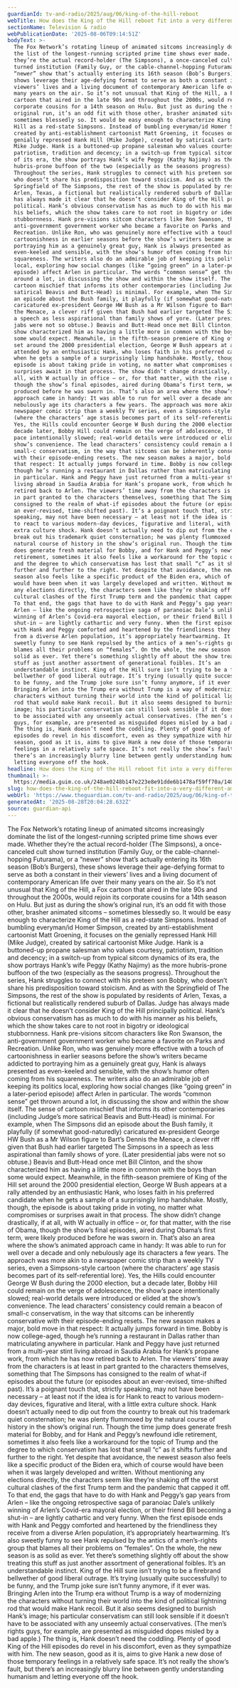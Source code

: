 ```yaml
---
guardianId: tv-and-radio/2025/aug/06/king-of-the-hill-reboot
webTitle: How does the King of the Hill reboot fit into a very different America?
sectionName: Television & radio
webPublicationDate: '2025-08-06T09:14:51Z'
bodyText: >-
  The Fox Network’s rotating lineup of animated sitcoms increasingly dominate
  the list of the longest-running scripted prime time shows ever made. Whether
  they’re the actual record-holder (The Simpsons), a once-canceled cult show
  turned institution (Family Guy, or the cable-channel-hopping Futurama), or a
  “newer” show that’s actually entering its 16th season (Bob’s Burgers), these
  shows leverage their age-defying format to serve as both a constant in their
  viewers’ lives and a living document of contemporary American life over their
  many years on the air. So it’s not unusual that King of the Hill, a Fox
  cartoon that aired in the late 90s and throughout the 2000s, would rejoin its
  corporate cousins for a 14th season on Hulu. But just as during the show’s
  original run, it’s an odd fit with those other, brasher animated sitcoms –
  sometimes blessedly so. It would be easy enough to characterize King of the
  Hill as a red-state Simpsons. Instead of bumbling everyman/id Homer Simpson,
  created by anti-establishment cartoonist Matt Groening, it focuses on the
  genially repressed Hank Hill (Mike Judge), created by satirical cartoonist
  Mike Judge. Hank is a buttoned-up propane salesman who values courtesy,
  patriotism, tradition and decency; in a switch-up from typical sitcom dynamics
  of its era, the show portrays Hank’s wife Peggy (Kathy Najimy) as the more
  hubris-prone buffoon of the two (especially as the seasons progress).
  Throughout the series, Hank struggles to connect with his preteen son Bobby,
  who doesn’t share his predisposition toward stoicism. And as with the
  Springfield of The Simpsons, the rest of the show is populated by residents of
  Arlen, Texas, a fictional but realistically rendered suburb of Dallas. Judge
  has always made it clear that he doesn’t consider King of the Hill principally
  political. Hank’s obvious conservatism has as much to do with his manner as
  his beliefs, which the show takes care to not root in bigotry or ideological
  stubbornness. Hank pre-visions sitcom characters like Ron Swanson, the
  anti-government government worker who became a favorite on Parks and
  Recreation. Unlike Ron, who was genuinely more effective with a touch of
  cartoonishness in earlier seasons before the show’s writers became addicted to
  portraying him as a genuinely great guy, Hank is always presented as
  even-keeled and sensible, with the show’s humor often coming from his
  squareness. The writers also do an admirable job of keeping its politics
  local, exploring how social changes (like “going green” in a later-period
  episode) affect Arlen in particular. The words “common sense” get thrown
  around a lot, in discussing the show and within the show itself. The sense of
  cartoon mischief that informs its other contemporaries (including Judge’s more
  satirical Beavis and Butt-Head) is minimal. For example, when The Simpsons did
  an episode about the Bush family, it playfully (if somewhat good-naturedly)
  caricatured ex-president George HW Bush as a Mr Wilson figure to Bart’s Dennis
  the Menace, a clever riff given that Bush had earlier targeted The Simpsons in
  a speech as less aspirational than family shows of yore. (Later presidential
  jabs were not so obtuse.) Beavis and Butt-Head once met Bill Clinton, and the
  show characterized him as having a little more in common with the boys than
  some would expect. Meanwhile, in the fifth-season premiere of King of the Hill
  set around the 2000 presidential election, George W Bush appears at a rally
  attended by an enthusiastic Hank, who loses faith in his preferred candidate
  when he gets a sample of a surprisingly limp handshake. Mostly, though, the
  episode is about taking pride in voting, no matter what compromises or
  surprises await in that process. The show didn’t change drastically, if at
  all, with W actually in office – or, for that matter, with the rise of Obama,
  though the show’s final episodes, aired during Obama’s first term, were likely
  produced before he was sworn in. That’s also an area where the show’s animated
  approach came in handy: It was able to run for well over a decade and only
  nebulously age its characters a few years. The approach was more akin to a
  newspaper comic strip than a weekly TV series, even a Simpsons-style cartoon
  (where the characters’ age stasis becomes part of its self-referential lore).
  Yes, the Hills could encounter George W Bush during the 2000 election, but a
  decade later, Bobby Hill could remain on the verge of adolescence, the show’s
  pace intentionally slowed; real-world details were introduced or elided at the
  show’s convenience. The lead characters’ consistency could remain a beacon of
  small-c conservatism, in the way that sitcoms can be inherently conservative
  with their episode-ending resets. The new season makes a major, bold move in
  that respect: It actually jumps forward in time. Bobby is now college-aged,
  though he’s running a restaurant in Dallas rather than matriculating anywhere
  in particular. Hank and Peggy have just returned from a multi-year stint
  living abroad in Saudia Arabia for Hank’s propane work, from which he has now
  retired back to Arlen. The viewers’ time away from the characters is at least
  in part granted to the characters themselves, something that The Simpsons has
  consigned to the realm of what-if episodes about the future (or episodes about
  an ever-revised, time-shifted past). It’s a poignant touch that, strictly
  speaking, may not have been necessary – at least not if the idea is for Hank
  to react to various modern-day devices, figurative and literal, with a little
  extra culture shock. Hank doesn’t actually need to dip out from the country to
  break out his trademark quiet consternation; he was plenty flummoxed by the
  natural course of history in the show’s original run. Though the time jump
  does generate fresh material for Bobby, and for Hank and Peggy’s newfound idle
  retirement, sometimes it also feels like a workaround for the topic of Trump
  and the degree to which conservatism has lost that small “c” as it shifts
  further and further to the right. Yet despite that avoidance, the newest
  season also feels like a specific product of the Biden era, which of course
  would have been when it was largely developed and written. Without mentioning
  any elections directly, the characters seem like they’re shaking off the worst
  cultural clashes of the first Trump term and the pandemic that capped it off.
  To that end, the gags that have to do with Hank and Peggy’s gap years from
  Arlen – like the ongoing retrospective saga of paranoiac Dale’s unlikely
  winning of Arlen’s Covid-era mayoral election, or their friend Bill becoming a
  shut-in – are lightly cathartic and very funny. When the first episode ends
  with Hank and Peggy comforted and heartened by the friendliness they receive
  from a diverse Arlen population, it’s appropriately heartwarming. It’s also
  sweetly funny to see Hank repulsed by the antics of a men’s-rights group that
  blames all their problems on “females”. On the whole, the new season is as
  solid as ever. Yet there’s something slightly off about the show treating this
  stuff as just another assortment of generational foibles. It’s an
  understandable instinct. King of the Hill sure isn’t trying to be a firebrand
  bellwether of good liberal outrage. It’s trying (usually quite successfully)
  to be funny, and the Trump joke sure isn’t funny anymore, if it ever was.
  Bringing Arlen into the Trump era without Trump is a way of modernizing the
  characters without turning their world into the kind of political lightning
  rod that would make Hank recoil. But it also seems designed to burnish Hank’s
  image; his particular conservatism can still look sensible if it doesn’t have
  to be associated with any unseemly actual conservatives. (The men’s rights
  guys, for example, are presented as misguided dopes misled by a bad apple.)
  The thing is, Hank doesn’t need the coddling. Plenty of good King of the Hill
  episodes do revel in his discomfort, even as they sympathize with him. The new
  season, good as it is, aims to give Hank a new dose of those temporary
  feelings in a relatively safe space. It’s not really the show’s fault, but
  there’s an increasingly blurry line between gently understanding humanism and
  letting everyone off the hook.
headline: How does the King of the Hill reboot fit into a very different America?
thumbnail: >-
  https://media.guim.co.uk/248ae0248b147e223e8e91dde6b1478af59ff70a/140_0_563_450/500.jpg
slug: how-does-the-king-of-the-hill-reboot-fit-into-a-very-different-america
webUrl: 'https://www.theguardian.com/tv-and-radio/2025/aug/06/king-of-the-hill-reboot'
generatedAt: '2025-08-28T20:04:28.632Z'
source: guardian-api
---
```

The Fox Network’s rotating lineup of animated sitcoms increasingly dominate the list of the longest-running scripted prime time shows ever made. Whether they’re the actual record-holder (The Simpsons), a once-canceled cult show turned institution (Family Guy, or the cable-channel-hopping Futurama), or a “newer” show that’s actually entering its 16th season (Bob’s Burgers), these shows leverage their age-defying format to serve as both a constant in their viewers’ lives and a living document of contemporary American life over their many years on the air. So it’s not unusual that King of the Hill, a Fox cartoon that aired in the late 90s and throughout the 2000s, would rejoin its corporate cousins for a 14th season on Hulu. But just as during the show’s original run, it’s an odd fit with those other, brasher animated sitcoms – sometimes blessedly so. It would be easy enough to characterize King of the Hill as a red-state Simpsons. Instead of bumbling everyman/id Homer Simpson, created by anti-establishment cartoonist Matt Groening, it focuses on the genially repressed Hank Hill (Mike Judge), created by satirical cartoonist Mike Judge. Hank is a buttoned-up propane salesman who values courtesy, patriotism, tradition and decency; in a switch-up from typical sitcom dynamics of its era, the show portrays Hank’s wife Peggy (Kathy Najimy) as the more hubris-prone buffoon of the two (especially as the seasons progress). Throughout the series, Hank struggles to connect with his preteen son Bobby, who doesn’t share his predisposition toward stoicism. And as with the Springfield of The Simpsons, the rest of the show is populated by residents of Arlen, Texas, a fictional but realistically rendered suburb of Dallas. Judge has always made it clear that he doesn’t consider King of the Hill principally political. Hank’s obvious conservatism has as much to do with his manner as his beliefs, which the show takes care to not root in bigotry or ideological stubbornness. Hank pre-visions sitcom characters like Ron Swanson, the anti-government government worker who became a favorite on Parks and Recreation. Unlike Ron, who was genuinely more effective with a touch of cartoonishness in earlier seasons before the show’s writers became addicted to portraying him as a genuinely great guy, Hank is always presented as even-keeled and sensible, with the show’s humor often coming from his squareness. The writers also do an admirable job of keeping its politics local, exploring how social changes (like “going green” in a later-period episode) affect Arlen in particular. The words “common sense” get thrown around a lot, in discussing the show and within the show itself. The sense of cartoon mischief that informs its other contemporaries (including Judge’s more satirical Beavis and Butt-Head) is minimal. For example, when The Simpsons did an episode about the Bush family, it playfully (if somewhat good-naturedly) caricatured ex-president George HW Bush as a Mr Wilson figure to Bart’s Dennis the Menace, a clever riff given that Bush had earlier targeted The Simpsons in a speech as less aspirational than family shows of yore. (Later presidential jabs were not so obtuse.) Beavis and Butt-Head once met Bill Clinton, and the show characterized him as having a little more in common with the boys than some would expect. Meanwhile, in the fifth-season premiere of King of the Hill set around the 2000 presidential election, George W Bush appears at a rally attended by an enthusiastic Hank, who loses faith in his preferred candidate when he gets a sample of a surprisingly limp handshake. Mostly, though, the episode is about taking pride in voting, no matter what compromises or surprises await in that process. The show didn’t change drastically, if at all, with W actually in office – or, for that matter, with the rise of Obama, though the show’s final episodes, aired during Obama’s first term, were likely produced before he was sworn in. That’s also an area where the show’s animated approach came in handy: It was able to run for well over a decade and only nebulously age its characters a few years. The approach was more akin to a newspaper comic strip than a weekly TV series, even a Simpsons-style cartoon (where the characters’ age stasis becomes part of its self-referential lore). Yes, the Hills could encounter George W Bush during the 2000 election, but a decade later, Bobby Hill could remain on the verge of adolescence, the show’s pace intentionally slowed; real-world details were introduced or elided at the show’s convenience. The lead characters’ consistency could remain a beacon of small-c conservatism, in the way that sitcoms can be inherently conservative with their episode-ending resets. The new season makes a major, bold move in that respect: It actually jumps forward in time. Bobby is now college-aged, though he’s running a restaurant in Dallas rather than matriculating anywhere in particular. Hank and Peggy have just returned from a multi-year stint living abroad in Saudia Arabia for Hank’s propane work, from which he has now retired back to Arlen. The viewers’ time away from the characters is at least in part granted to the characters themselves, something that The Simpsons has consigned to the realm of what-if episodes about the future (or episodes about an ever-revised, time-shifted past). It’s a poignant touch that, strictly speaking, may not have been necessary – at least not if the idea is for Hank to react to various modern-day devices, figurative and literal, with a little extra culture shock. Hank doesn’t actually need to dip out from the country to break out his trademark quiet consternation; he was plenty flummoxed by the natural course of history in the show’s original run. Though the time jump does generate fresh material for Bobby, and for Hank and Peggy’s newfound idle retirement, sometimes it also feels like a workaround for the topic of Trump and the degree to which conservatism has lost that small “c” as it shifts further and further to the right. Yet despite that avoidance, the newest season also feels like a specific product of the Biden era, which of course would have been when it was largely developed and written. Without mentioning any elections directly, the characters seem like they’re shaking off the worst cultural clashes of the first Trump term and the pandemic that capped it off. To that end, the gags that have to do with Hank and Peggy’s gap years from Arlen – like the ongoing retrospective saga of paranoiac Dale’s unlikely winning of Arlen’s Covid-era mayoral election, or their friend Bill becoming a shut-in – are lightly cathartic and very funny. When the first episode ends with Hank and Peggy comforted and heartened by the friendliness they receive from a diverse Arlen population, it’s appropriately heartwarming. It’s also sweetly funny to see Hank repulsed by the antics of a men’s-rights group that blames all their problems on “females”. On the whole, the new season is as solid as ever. Yet there’s something slightly off about the show treating this stuff as just another assortment of generational foibles. It’s an understandable instinct. King of the Hill sure isn’t trying to be a firebrand bellwether of good liberal outrage. It’s trying (usually quite successfully) to be funny, and the Trump joke sure isn’t funny anymore, if it ever was. Bringing Arlen into the Trump era without Trump is a way of modernizing the characters without turning their world into the kind of political lightning rod that would make Hank recoil. But it also seems designed to burnish Hank’s image; his particular conservatism can still look sensible if it doesn’t have to be associated with any unseemly actual conservatives. (The men’s rights guys, for example, are presented as misguided dopes misled by a bad apple.) The thing is, Hank doesn’t need the coddling. Plenty of good King of the Hill episodes do revel in his discomfort, even as they sympathize with him. The new season, good as it is, aims to give Hank a new dose of those temporary feelings in a relatively safe space. It’s not really the show’s fault, but there’s an increasingly blurry line between gently understanding humanism and letting everyone off the hook.
